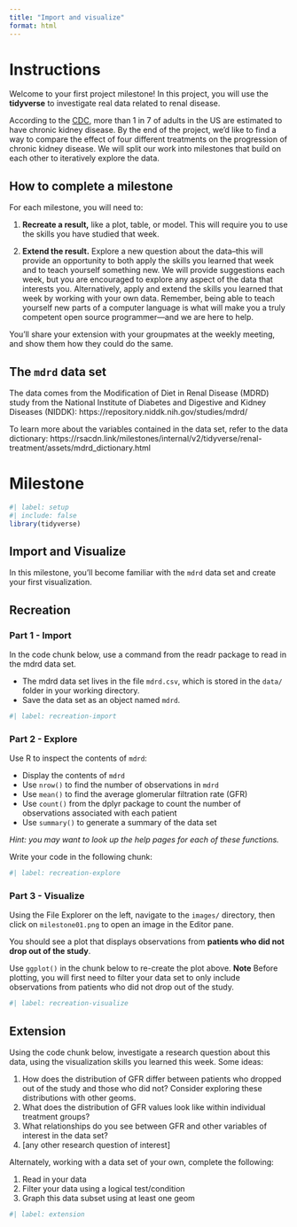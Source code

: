 ```yaml
---
title: "Import and visualize"
format: html
---
```


# Instructions

Welcome to your first project milestone! In this project, you will use the **tidyverse** to investigate real data related to renal disease.

According to the [CDC](https://www.cdc.gov/kidneydisease/basics.html), more than 1 in 7 of adults in the US are estimated to have chronic kidney disease. By the end of the project, we'd like to find a way to compare the effect of four different treatments on the progression of chronic kidney disease. We will split our work into milestones that build on each other to iteratively explore the data.

## How to complete a milestone

For each milestone, you will need to: 

1. **Recreate a result,** like a plot, table, or model. This will require you to use the skills you have studied that week.

2. **Extend the result.** Explore a new question about the data--this will provide an opportunity to both apply the skills you learned that week and to teach yourself something new. We will provide suggestions each week, but you are encouraged to explore any aspect of the data that interests you. Alternatively, apply and extend the skills you learned that week by working with your own data. Remember, being able to teach yourself new parts of a computer language is what will make you a truly competent open source programmer---and we are here to help.

You'll share your extension with your groupmates at the weekly meeting, and show them how they could do the same.

## The `mdrd` data set 

The data comes from the Modification of Diet in Renal Disease (MDRD) study from the National Institute of Diabetes and Digestive and Kidney Diseases (NIDDK): https://repository.niddk.nih.gov/studies/mdrd/

To learn more about the variables contained in the data set, refer to the data dictionary: https://rsacdn.link/milestones/internal/v2/tidyverse/renal-treatment/assets/mdrd_dictionary.html

# Milestone

```r
#| label: setup
#| include: false
library(tidyverse)

```

## Import and Visualize

In this milestone, you'll become familiar with the `mdrd` data set and create your first visualization.

## Recreation

### Part 1 - Import

In the code chunk below, use a command from the readr package to read in the mdrd data set.

* The mdrd data set lives in the file `mdrd.csv`, which is stored in the `data/` folder in your working directory.
* Save the data set as an object named `mdrd`.

```r
#| label: recreation-import

```

### Part 2 - Explore

Use R to inspect the contents of `mdrd`:

- Display the contents of `mdrd` 
- Use `nrow()` to find the number of observations in `mdrd`
- Use `mean()` to find the average glomerular filtration rate (GFR) 
- Use `count()` from the dplyr package to count the number of observations associated with each patient
- Use `summary()` to generate a summary of the data set

*Hint: you may want to look up the help pages for each of these functions.*

Write your code in the following chunk:

```r
#| label: recreation-explore

```

### Part 3 - Visualize

Using the File Explorer on the left, navigate to the `images/` directory, then click on `milestone01.png` to open an image in the Editor pane.

You should see a plot that displays observations from **patients who did not drop out of the study**.

Use `ggplot()` in the chunk below to re-create the plot above. **Note** Before plotting, you will first need to filter your data set to only include observations from patients who did not drop out of the study.

```r
#| label: recreation-visualize

```

## Extension

Using the code chunk below, investigate a research question about this data, using the visualization skills you learned this week. Some ideas:

1. How does the distribution of GFR differ between patients who dropped out of the study and those who did not? Consider exploring these distributions with other geoms.
2. What does the distribution of GFR values look like within individual treatment groups?
3. What relationships do you see between GFR and other variables of interest in the data set?
4. [any other research question of interest]

Alternately, working with a data set of your own, complete the following: 

1. Read in your data
2. Filter your data using a logical test/condition 
3. Graph this data subset using at least one geom 

```r
#| label: extension

```